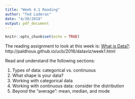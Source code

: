 ```yaml
---
title: "Week 4.1 Reading"
author: "Ted Laderas"
date: "4/20/2018"
output: pdf_document
---
```


```r
knitr::opts_chunk$set(echo = TRUE)
```

The reading assignment to look at this week is: [What is Data?](http://paldhous.github.io/ucb/2016/dataviz/week1.html): http://paldhous.github.io/ucb/2016/dataviz/week1.html

Read and understand the following sections:

1. Types of data: categorical vs. continuous
1. What shape is your data?
1. Working with categorical data
1. Working with continuous data: consider the distribution
1. Beyond the “average”: mean, median, and mode